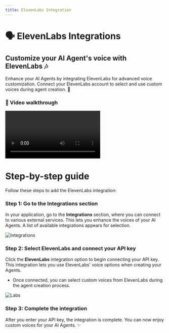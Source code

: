 ```yaml
---
title: ElevenLabs Integration
---
```


# 🗣️ ElevenLabs Integrations

## Customize your AI Agent's voice with ElevenLabs 🎶

Enhance your AI Agents by integrating ElevenLabs for advanced voice customization. Connect your ElevenLabs account to select and use custom voices during agent creation. 🚀

### 🎥 Video walkthrough

<div class="card-video">
  <video src="https://storage.googleapis.com/helpsessionvideos/Contactswing/Videos/EI.mp4" autoplay playsinline controls title="ElevenLabs Integration"></video>
</div>

# Step-by-step guide

Follow these steps to add the ElevenLabs integration:

### Step 1: Go to the Integrations section
In your application, go to the **Integrations** section, where you can connect to various external services. This lets you enhance the voices of your AI Agents. A list of available integrations appears for selection.

<img src="https://storage.googleapis.com/helpsessionvideos/Contactswing/images/11.jpg" alt="Integrations" />

### Step 2: Select ElevenLabs and connect your API key
Click the **ElevenLabs** integration option to begin connecting your API key. This integration lets you use ElevenLabs' voice options when creating your Agents.
- Once connected, you can select custom voices from ElevenLabs during the agent creation process.

<img src="https://storage.googleapis.com/helpsessionvideos/Contactswing/images/labs.jpg" alt="Labs" />

### Step 3: Complete the integration
After you enter your API key, the integration is complete. You can now enjoy custom voices for your AI Agents. ✨

